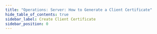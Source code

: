 ```yaml
---
title: "Operations: Server: How to Generate a Client Certificate"
hide_table_of_contents: true
sidebar_label: Create Client Certificate
sidebar_position: 0
---
```





<LanguageSwitcher supportedLanguages={supportedLanguages} />

<LanguageContent language="csharp">
   <CreateClientCertificateCsharp />
</LanguageContent>


<!---
- [How to delete certificate?](../../../../client-api/operations/server-wide/certificates/delete-certificate)
- [How to put client certificate?](../../../../client-api/operations/server-wide/certificates/put-client-certificate)

-->